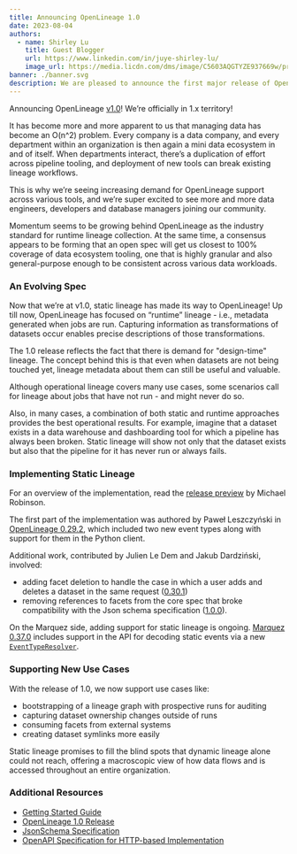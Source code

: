 ```yaml
---
title: Announcing OpenLineage 1.0
date: 2023-08-04
authors: 
  - name: Shirley Lu
    title: Guest Blogger
    url: https://www.linkedin.com/in/juye-shirley-lu/
    image_url: https://media.licdn.com/dms/image/C5603AQGTYZE937669w/profile-displayphoto-shrink_800_800/0/1654740220042?e=1702512000&v=beta&t=VcRV18rk31jIfGEwLE2EZkQQUIY5okbfqCS7l9J1p0Y
banner: ./banner.svg
description: We are pleased to announce the first major release of OpenLineage. This release completes the first version of a new static lineage feature.
---
```


Announcing OpenLineage [v1.0](https://github.com/OpenLineage/OpenLineage/releases/tag/1.0.0)! We’re officially in 1.x territory!

<!--truncate-->

It has become more and more apparent to us that managing data has become an O(n^2) problem. Every company is a data company, and every department within an organization is then again a mini data ecosystem in and of itself.  When departments interact, there’s a duplication of effort across pipeline tooling, and deployment of new tools can break existing lineage workflows. 

This is why we’re seeing increasing demand for OpenLineage support across various tools, and we’re super excited to see more and more data engineers, developers and database managers joining our community. 

Momentum seems to be growing behind OpenLineage as the industry standard for runtime lineage collection. At the same time, a consensus appears to be forming that an open spec will get us closest to 100% coverage of data ecosystem tooling, one that is highly granular and also general-purpose enough to be consistent across various data workloads.

### An Evolving Spec

Now that we’re at v1.0, static lineage has made its way to OpenLineage! Up till now, OpenLineage has focused on “runtime” lineage - i.e., metadata generated when jobs are run. Capturing information as transformations of datasets occur enables precise descriptions of those transformations. 

The 1.0 release reflects the fact that there is demand for "design-time" lineage. The concept behind this is that even when datasets are not being touched yet, lineage metadata about them can still be useful and valuable.

Although operational lineage covers many use cases, some scenarios call for lineage about jobs that have not run - and might never do so. 

Also, in many cases, a combination of both static and runtime approaches provides the best operational results. For example, imagine that a dataset exists in a data warehouse and dashboarding tool for which a pipeline has always been broken. Static lineage will show not only that the dataset exists but also that the pipeline for it has never run or always fails.  


### Implementing Static Lineage

For an overview of the implementation, read the [release preview](static-lineage) by Michael Robinson.

The first part of the implementation was authored by Paweł Leszczyński in [OpenLineage 0.29.2](https://github.com/OpenLineage/OpenLineage/releases/tag/0.29.2), which included two new event types along with support for them in the Python client.

Additional work, contributed by Julien Le Dem and Jakub Dardziński, involved:
- adding facet deletion to handle the case in which a user adds and deletes a dataset in the same request ([0.30.1](https://github.com/OpenLineage/OpenLineage/releases/tag/0.30.1))
- removing references to facets from the core spec that broke compatibility with the Json schema specification ([1.0.0](https://github.com/OpenLineage/OpenLineage/releases/tag/1.0.0)).

On the Marquez side, adding support for static lineage is ongoing. [Marquez 0.37.0](https://github.com/MarquezProject/marquez/releases/tag/0.37.0) includes support in the API for decoding static events via a new [`EventTypeResolver`](https://github.com/MarquezProject/marquez/pull/2495).

### Supporting New Use Cases

With the release of 1.0, we now support use cases like:

- bootstrapping of a lineage graph with prospective runs for auditing
- capturing dataset ownership changes outside of runs
- consuming facets from external systems
- creating dataset symlinks more easily

Static lineage promises to fill the blind spots that dynamic lineage alone could not reach, offering a macroscopic view of how data flows and is accessed throughout an entire organization.

### Additional Resources

* [Getting Started Guide](../getting-started)
* [OpenLineage 1.0 Release](https://github.com/OpenLineage/OpenLineage/releases/tag/1.0.0)
* [JsonSchema Specification](https://github.com/OpenLineage/OpenLineage/tree/main/spec/OpenLineage.json)
* [OpenAPI Specification for HTTP-based Implementation](https://openlineage.io/apidocs/openapi/)  